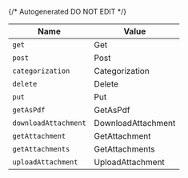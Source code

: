 {/* Autogenerated DO NOT EDIT  */}

| Name                 | Value                |
| -------------------- | -------------------- |
| `get`                | Get                  |
| `post`               | Post                 |
| `categorization`     | Categorization       |
| `delete`             | Delete               |
| `put`                | Put                  |
| `getAsPdf`           | GetAsPdf             |
| `downloadAttachment` | DownloadAttachment   |
| `getAttachment`      | GetAttachment        |
| `getAttachments`     | GetAttachments       |
| `uploadAttachment`   | UploadAttachment     |

